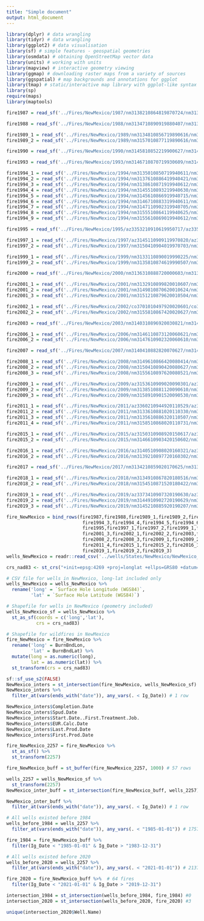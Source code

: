 ```yaml
---
title: "Simple document"
output: html_document
---
```


```r
library(dplyr) # data wrangling
library(tidyr) # data wrangling
library(ggplot2) # data visualisation
library(sf) # simple features - geospatial geometries
library(osmdata) # obtaining OpenStreetMap vector data
library(units) # working with units
library(mapview) # interactive geometry viewing
library(ggmap) # downloading raster maps from a variety of sources
library(ggspatial) # map backgrounds and annotations for ggplot
library(tmap) # static/interactive map library with ggplot-like syntax
library(sp)
require(maps)
library(maptools)
```


```r
fire1987 = read_sf('../Fires/NewMexico/1987/nm3138210864819870724/nm3138210864819870724_19870622_19870708_burn_bndy.shp')

fire1988 = read_sf('../Fires/NewMexico/1988/nm3134710890919880407/nm3134710890919880407_19870724_19880608_burn_bndy.shp')

fire1989_1 = read_sf('../Fires/NewMexico/1989/nm3134810856719890616/nm3134810856719890616_19880608_19890713_burn_bndy.shp')
fire1989_2 = read_sf('../Fires/NewMexico/1989/nm3157010877119890616/nm3157010877119890616_19880608_19890713_burn_bndy.shp')

fire1990 = read_sf('../Fires/NewMexico/1990/nm3145810852219900627/nm3145810852219900627_19880726_19900902_burn_bndy.shp')

fire1993 = read_sf('../Fires/NewMexico/1993/nm3146710870719930609/nm3146710870719930609_19901004_19930708_burn_bndy.shp')

fire1994_1 = read_sf('../Fires/NewMexico/1994/nm3135010850719940611/nm3135010850719940611_19940609_19940625_burn_bndy.shp')
fire1994_2 = read_sf('../Fires/NewMexico/1994/nm3137610886419940421/nm3137610886419940421_19930926_19940711_burn_bndy.shp')
fire1994_3 = read_sf('../Fires/NewMexico/1994/nm3138610871919940612/nm3138610871919940612_19930926_19940711_burn_bndy.shp')
fire1994_4 = read_sf('../Fires/NewMexico/1994/nm3145510893219940630/nm3145510893219940630_19930926_19940711_burn_bndy.shp')
fire1994_5 = read_sf('../Fires/NewMexico/1994/nm3145610866919940715/nm3145610866919940715_19930926_19940929_burn_bndy.shp')
fire1994_6 = read_sf('../Fires/NewMexico/1994/nm3146710883319940611/nm3146710883319940611_19930926_19940711_burn_bndy.shp')
fire1994_7 = read_sf('../Fires/NewMexico/1994/nm3147110902319940705/nm3147110902319940705_19930926_19940711_burn_bndy.shp')
fire1994_8 = read_sf('../Fires/NewMexico/1994/nm3155510864119940625/nm3155510864119940625_19930926_19940711_burn_bndy.shp')
fire1994_9 = read_sf('../Fires/NewMexico/1994/nm3155610869019940612/nm3155610869019940612_19930926_19940711_burn_bndy.shp')

fire1995 = read_sf('../Fires/NewMexico/1995/az3353210910619950717/az3353210910619950717_19920626_19960605_burn_bndy.shp')

fire1997_1 = read_sf('../Fires/NewMexico/1997/az3145110909119970820/az3145110909119970820_19960817_19970820_burn_bndy.shp')
fire1997_2 = read_sf('../Fires/NewMexico/1997/nm3150410904019970703/nm3150410904019970703_19960817_19970820_burn_bndy.shp')

fire1999_1 = read_sf('../Fires/NewMexico/1999/nm3133110890019990225/nm3133110890019990225_19980503_19990420_burn_bndy.shp')
fire1999_2 = read_sf('../Fires/NewMexico/1999/nm3135810874619990507/nm3135810874619990507_19980503_19990607_burn_bndy.shp')

fire2000 = read_sf('../Fires/NewMexico/2000/nm3136310888720000603/nm3136310888720000603_19990607_20000625_burn_bndy.shp')

fire2001_1 = read_sf('../Fires/NewMexico/2001/nm3132910899820010607/nm3132910899820010607_20000508_20010714_burn_bndy.shp')
fire2001_2 = read_sf('../Fires/NewMexico/2001/nm3149810870620010624/nm3149810870620010624_20000508_20010714_burn_bndy.shp')
fire2001_3 = read_sf('../Fires/NewMexico/2001/nm3151210879620010504/nm3151210879620010504_20000508_20010511_burn_bndy.shp')

fire2002_1 = read_sf('../Fires/NewMexico/2002/co3701010497920020601/co3701010497920020601_20010528_20020608_burn_bndy.shp')
fire2002_2 = read_sf('../Fires/NewMexico/2002/nm3155810867420020627/nm3155810867420020627_20010714_20020810_burn_bndy.shp')

fire2003 = read_sf('../Fires/NewMexico/2003/nm3140310896920030821/nm3140310896920030821_20020810_20030821_burn_bndy.shp')

fire2006_1 = read_sf('../Fires/NewMexico/2006/nm3146110873120060621/nm3146110873120060621_20050927_20060712_burn_bndy.shp')
fire2006_2 = read_sf('../Fires/NewMexico/2006/nm3147610902320060610/nm3147610902320060610_20030821_20060610_burn_bndy.shp')

fire2007 = read_sf('../Fires/NewMexico/2007/nm3140410882820070627/nm3140410882820070627_20060712_20070715_burn_bndy.shp')

fire2008_1 = read_sf('../Fires/NewMexico/2008/nm3149610866420080414/nm3149610866420080414_20060509_20080428_burn_bndy.shp')
fire2008_2 = read_sf('../Fires/NewMexico/2008/nm3150410890420080627/nm3150410890420080627_20060712_20080717_burn_bndy.shp')
fire2008_3 = read_sf('../Fires/NewMexico/2008/nm3155610897620080521/nm3155610897620080521_20060509_20080530_burn_bndy.shp')

fire2009_1 = read_sf('../Fires/NewMexico/2009/az3153610909020090301/az3153610909020090301_20070512_20090517_burn_bndy.shp')
fire2009_2 = read_sf('../Fires/NewMexico/2009/nm3138510881120090610/nm3138510881120090610_20090821_burn_bndy.shp')
fire2009_3 = read_sf('../Fires/NewMexico/2009/nm3158910901520090530/nm3158910901520090530_20070629_20090720_burn_bndy.shp')

fire2011_1 = read_sf('../Fires/NewMexico/2011/az3360210944920110529/az3360210944920110529_20110514_20120524_burn_bndy.shp')
fire2011_2 = read_sf('../Fires/NewMexico/2011/nm3133610881020110330/nm3133610881020110330_20110320_20110405_burn_bndy.shp')
fire2011_3 = read_sf('../Fires/NewMexico/2011/nm3135610886320110507/nm3135610886320110507_20110421_20110523_burn_bndy.shp')
fire2011_4 = read_sf('../Fires/NewMexico/2011/nm3158510868020110731/nm3158510868020110731_20110710_20110827_burn_bndy.shp')

fire2015_1 = read_sf('../Fires/NewMexico/2015/az3150310908920150617/az3150310908920150617_20150610_20150626_burn_bndy.shp')
fire2015_2 = read_sf('../Fires/NewMexico/2015/nm3146610903420150602/nm3146610903420150602_20150525_20150619_burn_bndy.shp')

fire2016_1 = read_sf('../Fires/NewMexico/2016/az3140510908020160321/az3140510908020160321_20160317_20160402_burn_bndy.shp')
fire2016_2 = read_sf('../Fires/NewMexico/2016/nm3139210897720160302/nm3139210897720160302_20160301_20160317_burn_bndy.shp')

fire2017 = read_sf('../Fires/NewMexico/2017/nm3134210859020170625/nm3134210859020170625_20160723_20170710_burn_bndy.shp')

fire2018_1 = read_sf('../Fires/NewMexico/2018/nm3134910867820180516/nm3134910867820180516_20180510_20180526_burn_bndy.shp')
fire2018_2 = read_sf('../Fires/NewMexico/2018/nm3154510871520180422/nm3154510871520180422_20180408_20180510_burn_bndy.shp')

fire2019_1 = read_sf('../Fires/NewMexico/2019/az3373410907320190630/az3373410907320190630_20190624_20190729_burn_bndy.shp')
fire2019_2 = read_sf('../Fires/NewMexico/2019/nm3144910902720190629/nm3144910902720190629_20190614_20190716_burn_bndy.shp')
fire2019_3 = read_sf('../Fires/NewMexico/2019/nm3145210885920190207/nm3145210885920190207_20190122_20190216_burn_bndy.shp')

fire_NewMexico = bind_rows(fire1987,fire1988,fire1989_1,fire1989_2,fire1990,fire1993,fire1994_1,fire1994_2,
                            fire1994_3,fire1994_4,fire1994_5,fire1994_6,fire1994_7,fire1994_8,fire1994_9,
                            fire1995,fire1997_1,fire1997_2,fire1999_1,fire1999_2, fire2000,fire2001_1,fire2001_2,
                            fire2001_3,fire2002_1,fire2002_2,fire2003,fire2006_1,fire2006_2,fire2007,fire2008_1,
                            fire2008_2,fire2008_3,fire2009_1,fire2009_2,fire2009_3,fire2011_1,fire2011_2,fire2011_3,
                            fire2011_4,fire2015_1,fire2015_2,fire2016_1,fire2016_2,fire2017,fire2018_1,fire2018_2,
                            fire2019_1,fire2019_2,fire2019_3)
wells_NewMexico = readr::read_csv('../wells/States/NewMexico/NewMexico_All.csv')
```


```r
crs_nad83 <- st_crs("+init=epsg:4269 +proj=longlat +ellps=GRS80 +datum=NAD83 +no_defs +towgs84=0,0,0") 

# CSV file for wells in NewMexico, long-lat included only 
wells_NewMexico = wells_NewMexico %>% 
  rename('long' = `Surface Hole Longitude (WGS84)`,
         'lat' = `Surface Hole Latitude (WGS84)`)

# Shapefile for wells in NewMexico (geometry included)
wells_NewMexico_sf = wells_NewMexico %>% 
  st_as_sf(coords = c('long','lat'),
           crs = crs_nad83)

# Shapefile for wildfires in NewMexico
fire_NewMexico = fire_NewMexico %>% 
  rename('long' = BurnBndLon,
         'lat' = BurnBndLat) %>% 
  mutate(long = as.numeric(long),
         lat = as.numeric(lat)) %>% 
  st_transform(crs = crs_nad83)

```


```r
sf::sf_use_s2(FALSE)
NewMexico_inters = st_intersection(fire_NewMexico, wells_NewMexico_sf) # 10 rows
NewMexico_inters %>%
  filter_at(vars(ends_with("date")), any_vars(. < Ig_Date)) # 1 row

NewMexico_inters$Completion.Date
NewMexico_inters$Spud.Date
NewMexico_inters$Start.Date..First.Treatment.Job.
NewMexico_inters$EUR.Calc.Date
NewMexico_inters$Last.Prod.Date
NewMexico_inters$First.Prod.Date

fire_NewMexico_2257 = fire_NewMexico %>% 
  st_as_sf() %>% 
  st_transform(2257)

fire_NewMexico_buff = st_buffer(fire_NewMexico_2257, 1000) # 57 rows

wells_2257 = wells_NewMexico_sf %>% 
  st_transform(2257)
NewMexico_inter_buff = st_intersection(fire_NewMexico_buff, wells_2257) # 17 rows

NewMexico_inter_buff %>%
  filter_at(vars(ends_with("date")), any_vars(. < Ig_Date)) # 1 row


```

```r
# All wells existed before 1984
wells_before_1984 = wells_2257 %>% 
  filter_at(vars(ends_with("date")), any_vars(. < "1985-01-01")) # 17579 wells 

fire_1984 = fire_NewMexico_buff %>% 
  filter(Ig_Date < "1985-01-01" & Ig_Date > "1983-12-31")

# All wells existed before 2020
wells_before_2020 = wells_2257 %>% 
  filter_at(vars(ends_with("date")), any_vars(. < "2021-01-01")) # 21372 wells

fire_2020 = fire_NewMexico_buff %>%  # 64 fires
  filter(Ig_Date < "2021-01-01" & Ig_Date > "2019-12-31")

intersection_1984 = st_intersection(wells_before_1984, fire_1984) #0
intersection_2020 = st_intersection(wells_before_2020, fire_2020) #3

unique(intersection_2020$Well.Name)
```


